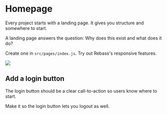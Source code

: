 


# Homepage

Every project starts with a landing page. It gives you structure and somewhere to start.

A landing page answers the question: Why does this exist and what does it do?

Create one in `src/pages/index.js`. Try out Rebass's responsive features.

![](../../images/project/homepage.png)

## Add a login button

The login button should be a clear call-to-action so users know where to start.

Make it so the login button lets you logout as well.
